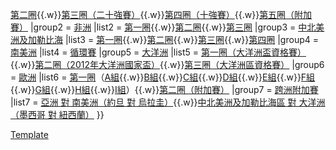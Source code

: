 {{Navbox
| name       = 2014年國際足協世界盃外圍賽
| title      = [[2014年國際足協世界盃]][[2014年國際足協世界盃外圍賽|外圍賽]]
|group1 = [[2014年國際足協世界盃外圍賽 (亞洲區)|亞洲]]
|list1 = [[2014年國際足協世界盃外圍賽 – 亞洲區第一圈|第一圈]]{{.w}}[[2014年國際足協世界盃外圍賽 – 亞洲區第二圈|第二圈]]{{.w}}[[2014年國際足協世界盃外圍賽 – 亞洲區第三圈|第三圈（二十強賽）]]{{.w}}[[2014年國際足協世界盃外圍賽 – 亞洲區第四圈|第四圈（十強賽）]]{{.w}}[[2014年國際足協世界盃外圍賽 – 亞洲區第五圈|第五圈（附加賽）]]
|group2 = [[2014年國際足協世界盃外圍賽 (非洲區)|非洲]] 
|list2 = [[2014年國際足協世界盃外圍賽 – 非洲區第一圈|第一圈]]{{.w}}[[2014年國際足協世界盃外圍賽 – 非洲區第二圈|第二圈]]{{.w}}[[2014年國際足協世界盃外圍賽 – 非洲區第三圈|第三圈]]
|group3 = [[2014年國際足協世界盃外圍賽 (中北美洲及加勒比海區)|中北美洲及加勒比海]]
|list3 =  [[2014年國際足協世界盃外圍賽 – 中北美洲及加勒比海區第一圈|第一圈]]{{.w}}[[2014年國際足協世界盃外圍賽 – 中北美洲及加勒比海區第二圈|第二圈]]{{.w}}[[2014年國際足協世界盃外圍賽 – 中北美洲及加勒比海區第三圈|第三圈]]{{.w}}[[2014年國際足協世界盃外圍賽 – 中北美洲及加勒比海區第四圈|第四圈]]
|group4 = [[2014年國際足協世界盃外圍賽 (南美洲區)|南美洲]]
|list4 =  [[2014年國際足協世界盃外圍賽 (南美洲區)|循環賽]]
|group5 = [[2014年國際足協世界盃外圍賽 (大洋洲區)|大洋洲]]
|list5 =  [[2014年國際足協世界盃外圍賽 – 大洋洲區第一圈|第一圈（大洋洲盃資格賽）]]{{.w}}[[2012年大洋洲國家盃|第二圈（2012年大洋洲國家盃）]]{{.w}}[[2014年國際足協世界盃外圍賽 – 大洋洲區第三圈|第三圈（大洋洲區資格賽）]]
|group6 = [[2014年國際足協世界盃外圍賽 (歐洲區)|歐洲]]
|list6 =  [[2014年國際足協世界盃外圍賽 (歐洲區)|第一圈]]（[[2014年國際足協世界盃外圍賽 – 歐洲區A組|A組]]{{.w}}[[2014年國際足協世界盃外圍賽 – 歐洲區B組|B組]]{{.w}}[[2014年國際足協世界盃外圍賽 – 歐洲區C組|C組]]{{.w}}[[2014年國際足協世界盃外圍賽 – 歐洲區D組|D組]]{{.w}}[[2014年國際足協世界盃外圍賽 – 歐洲區E組|E組]]{{.w}}[[2014年國際足協世界盃外圍賽 – 歐洲區F組|F組]]{{.w}}[[2014年國際足協世界盃外圍賽 – 歐洲區G組|G組]]{{.w}}[[2014年國際足協世界盃外圍賽 – 歐洲區H組|H組]]{{.w}}[[2014年國際足協世界盃外圍賽 – 歐洲區I組|I組]]）{{.w}}[[2014年國際足協世界盃外圍賽 – 歐洲區第二圈|第二圈（附加賽）]]
|group7 = [[2014年國際足協世界盃外圍賽 (跨洲附加賽)|跨洲附加賽]]
|list7 = [[2014年國際足協世界盃外圍賽 (跨洲附加賽)|亞洲 對 南美洲（約旦 對 烏拉圭）]]{{.w}}[[2014年國際足協世界盃外圍賽 (跨洲附加賽)|中北美洲及加勒比海區 對 大洋洲（墨西哥 對 紐西蘭）]]
}}<noinclude>
[[Category:2014年國際足協世界盃外圍賽|Template]]
</noinclude>
